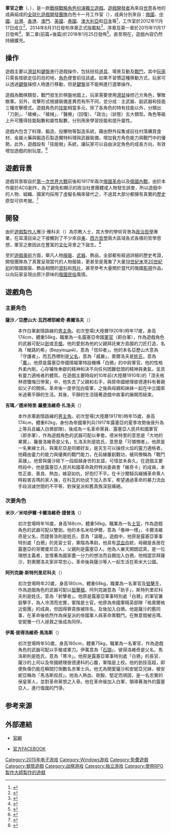 {{refimprove|time=2015-12-29T04:38:24+00:00}}
{{update|time=2015-11-28}}
{{NoteTA
| G1=Games
}}
{{Infobox VG
| english = 
| image = [[File:軍官之歌_Баллада_об_офицере_title.png|280px]]
| caption = 
| title = 軍官之歌
| original = 
| japanese = 
| developer = 白色十一月工作室
| publisher = 白色十一月工作室
| director = Яков
| designer = 
| writer = Яков、Dengetsu、赤野海藍、sosa、蛋白、鳩夜
| producer = Яков、sam、魂
| programmer = 
| artist = Яков、貓離語、TOFU、沃克羊、Epu、MIKO、FRuiT果子、阿玥、水浧、T0ri、海、嵐天、喱咕、火柴、Allwen‧DM、糯米打菇、挪威鮭魚、Clover、LarbIi、廚二獸、彌子、FLowerrr、逆回爱丽丝、霍恩、狂、往哪飛、羽依、大獸獸、LooNXiao、厘子​、日津樹伶​、Dengetsu
| composer = Nyubor、Bob
| series = 
| engine = [[RPG_Maker|RPG製作大師VX Ace]]
| released = '''序章''' <br />2014年8月31日<br />'''第一章''' <br />2015年11月17日
'''第二章''' <br />2018年1月25日<br />'''
'''第三章''' <br />2020年8月29日<br />'''
| shutdown = 
| onlinegame = 
| genre = [[戰爭遊戲|戰棋]]、[[戰略角色扮演遊戲|戰略角色扮演]]、[[獨立遊戲|獨立遊戲]]、女性向遊戲
| modes = [[單人電子遊戲|單人]]
| platform = [[Microsoft_Windows|Microsoft Windows]]
}}

'''軍官之歌'''（{{lang-rus|Баллада об офицере}}、{{lang-en|Ballad of officers}}），是一款[[戰棋遊戲|戰棋]][[戰略角色扮演遊戲|戰略角色扮演]][[獨立遊戲|獨立遊戲]]。[[遊戲開發者|遊戲開發者]]為來自[[世界|世界]]各地的成員組成的[[全球化|全球化]][[遊戲開發|遊戲開發]][[團隊|團隊]]白色十一月工作室（{{lang-en|White November}}），成員分別來自：[[俄國|俄國]]、[[中國|中國]]、[[台灣|台灣]]、[[香港|香港]]、[[澳門|澳門]]、[[美國|美國]]、[[泰國|泰國]]、[[澳大利亞|澳大利亞]]和[[日本|日本]]等<ref>{{cite web |url=http://www.u-acg.com/archives/7107 |language=中文 |accessdate=December 13, 2015 |title=U-ACG New人與戰爭的命運糾葛：獨立製作RPG《軍官之歌》 |archive-date=2019-12-29 |archive-url=https://web.archive.org/web/20191229045841/http://www.u-acg.com/archives/7107 |dead-url=no }}</ref>，工作室於2012年11月17日成立<ref>{{cite web |url=http://balladofofficers.weebly.com/26356260322477322577.html |language=中文 |accessdate=November 17, 2012 |title=《軍官之歌》官方更新情報 |archive-date=2020-01-28 |archive-url=https://web.archive.org/web/20200128164545/http://balladofofficers.weebly.com/26356260322477322577.html |dead-url=no }}</ref>，2014年8月31日發布序章正式版載點<ref>{{cite web |url=http://home.gamer.com.tw/creationDetail.php?sn=2570061 |language=中文 |accessdate=August 28, 2014 |title=《軍官之歌》大型單機PC RPG即將公開遊戲序章試玩版 |archive-date=2018-10-07 |archive-url=https://web.archive.org/web/20181007040412/https://home.gamer.com.tw/creationDetail.php?sn=2570061 |dead-url=no }}</ref>，序章及第一章於2015年11月17日發佈<ref>{{cite web |url=http://gnn.gamer.com.tw/3/122753.html |language=中文 |accessdate=October 26, 2015 |title=《軍官之歌》11 月將公開新章節劇情 曝光海報和設定圖 |archive-date=2018-10-07 |archive-url=https://web.archive.org/web/20181007040243/https://gnn.gamer.com.tw/3/122753.html |dead-url=no }}</ref>，第二章(前篇+後篇)於2018年1月25日發佈<ref>{{Cite web|url=http://balladofofficers.weebly.com/26356260322477322577.html|title=官方更新情報-軍官之歌|accessdate=|author=|date=|publisher=|archive-date=2020-01-28|archive-url=https://web.archive.org/web/20200128164545/http://balladofofficers.weebly.com/26356260322477322577.html|dead-url=no}}</ref>。直至現在，遊戲內容仍然持續擴充。

== 操作 ==

遊戲主要以[[滑鼠|滑鼠]]和[[鍵盤|鍵盤]]進行遊戲操作，包括撿拾[[道具|道具]]、場景互動及[[戰鬥|戰鬥]]，其中[[玩家|玩家]]只需長按欲走往的目的地，[[角色|角色]]便會前往該處。如果不習慣這種移動方式，玩家可以透過[[鍵盤|鍵盤]]操控人物進行移動，但是[[鍵盤|鍵盤]]並不能夠進行選單操作。

遊戲為戰棋類型，戰鬥發生於棋盤地圖上，玩家需要使用[[滑鼠|滑鼠]]操控己方角色，擊敗敵軍。另外，攻擊形式根據裝備差異而有所不同，並分成：主武器、副武器和技能三種攻擊模式。遊戲角色的[[技能|技能]]相當多元，除了各角色的特有技能以外，分類出「刀劍」、「槍棒」、「槍械」、「醫療」（回復）、「政治」（狀態）五大類型。角色等級上升可獲得技能點數和屬性點數，分別用來學習技能和提升屬性。

遊戲內包含了料理、鍛造、投擲物等製造系統，藉由野外採集或前往村落購買食材、金屬火藥與鍛造石製造獨特料理與武器裝備，增加我方角色能力與戰鬥中的優勢。此外，遊戲設有「技能樹」系統，讓玩家可以自由決定角色的成長方向，有效增加遊戲的耐玩度。<ref>{{cite web |url=http://balladofofficers.weebly.com/3199532113.html |language=中文 |title=遊戲系統 |access-date=2021-05-25 |archive-date=2021-05-25 |archive-url=https://web.archive.org/web/20210525132057/http://balladofofficers.weebly.com/3199532113.html |dead-url=no }}</ref>

== 遊戲背景 ==

遊戲背景取自於[[第一次世界大戰|第一次世界大戰]]前後和1917年兩次[[俄國革命|俄國革命]]以及[[俄國內戰|俄國內戰]]，由於本作屬於ACG創作，為了避免和顯示的政治社會團體或人物發生誤會，所以遊戲中的人物、組織、國家均採用了虛擬名稱來替代之，不過其大部分都擁有真實的[[歷史|歷史]]原型可供考据。<ref>{{cite web |url=http://balladofofficers.weebly.com/22283234782121821147.html |language=中文 |title=國家勢力 |access-date=2021-05-25 |archive-date=2021-05-25 |archive-url=https://web.archive.org/web/20210525130513/http://balladofofficers.weebly.com/22283234782121821147.html |dead-url=no }}</ref>

== 開發 ==

由於[[遊戲製作人|遊戲製作人]]雅沙‧雅科夫（{{lang-rus|ЯковCунь}}）為宗教人士，其大學的學術背景為[[政治哲學|政治哲學]]專業，在耳濡目染之下接觸到了不少來自[[東方哲學|東]]、[[西方哲學|西方哲學]]兩大區域各式各樣的哲學思想，軍官之歌因此在豐富的[[文化|文化]]背景之下誕生。<ref>{{cite web |url=https://web.archive.org/web/20151208212540/home.gamer.com.tw/creationDetail.php?sn=1876403 |language=中文 |accessdate=January 24, 2013 |title=製作人ЯковCунь的自我介紹}}</ref>

至於[[遊戲美術|遊戲美術]]方面，舉凡人物[[服裝|服裝]]、[[武器|武器]]、飾品，全部都有經過詳細的歷史考證，開發團隊為了真實呈現當代的人物服裝，更甚至是蒐集了大量[[19世紀末|19世紀末]]至[[20世紀初|20世紀初]]的俄國服裝、飾品相關的[[資料|資料]]和[[照片|照片]]，甚至參考大量關於當代的俄國[[影視|影視]]作品，以向玩家呈現出原汁原味的[[俄國|俄國]][[民俗|民俗]]風情。

==遊戲角色==
=== 主要角色 ===
'''薩沙／亞歷山大‧瓦西裡耶維奇‧奧爾洛夫'''（{{lang-rus|Алекса́ндр Васи́льевич Орло́в}}）
: 本作白軍劇情路線的[[主人公|男主角]]。初次登場(大陸曆1920年)時年17歲，身高174cm，體重58kg，職業為一名露塞亞帝國[[軍官|軍官]]（即白軍），作為遊戲角色的武器可配以[[劍|劍]]或[[手槍|手槍]]。他的愛劍為他的父親拜託東方島國的刀匠打造，名為「維路約希」(Веру́ющий)，意為「信仰者」。他的本名亞歷山大意為「守護者」，而瓦西裡則是[[父名|父名]]，意為「威嚴」，奧爾洛夫是[[姓氏|姓氏]]，意為「[[鷹|鷹]]」。他原是露塞亞帝國情報軍特設機構「白鴉」的中尉軍官。他的性格外柔內剛，心存犧牲奉獻的精神和決不向任何困難低頭的精神與勇氣，並具有靈力適格者的體質。在遊戲主要時段的10年前(大陸曆1910年)的「涅夫格林德懺悔日慘案」中，他失去了父親和右手，與原帝國總理彼德連科有著親如父子的關係。革命後一度參加白衛軍，之後與母親和妹妹一起在中立國索米過著平靜的生活。其後，平靜的生活隨著遊戲中故事的展開而結束。

'''吉瑪／德米特里‧羅曼洛維奇‧扎洛夫'''（{{lang-rus|Дми́трий Рома́нович Жа́лов}}）
: 本作赤軍劇情路線的[[主人公|男主角]]。初次登場(大陸曆1917年)時年15歲，身高174cm，體重62kg，身份為帝國軍列兵(1917年露塞亞的夏季攻勢後晉升為上等兵且編入白鴉部隊)，後成為一名革命黨員、露塞亞人民共和國軍官（即赤軍），作為遊戲角色的武器可配以拳套。德米特里的意思是「大地的果實」，羅曼洛維奇是父名，扎洛夫則是姓氏，意思是「可憐憫者」。他原是一名東線士兵，與萬尼亞是同鄉好友，是天生可以操控火焰的靈力適格者。他藉由靈力的能力與優異的戰鬥能力，在前線屢創戰功，被同僚稱為「戰鬥英雄」。他曾與薩沙結下一段超越身世的友誼，可惜並未長久。在遊戲主要時段中，他是露塞亞人民共和國革命政府特派委員會「維奇卡」的成員，本性正直、善良、熱血，嫉惡如仇，好抱打不平。在卡沙爾騎兵緝捕革命黨人時殺害吉瑪的家人後，在科瓦的劝说下加入赤军，希望通過革命的暴力流血手段消滅世間的不平等，對保皇派和舊貴族深惡痛絕。

=== 次要角色 ===
'''米沙／米哈伊爾‧卡爾洛維奇‧捷普洛'''（{{lang-rus|Михаи́л Ка́рлович Тепло́}}）
: 初次登場時年16歲，身高168cm，體重56kg，職業為一名[[士官|士官]]，作為遊戲角色的武器可配以雙劍。他的本名米哈伊爾，意為「像神一樣」，卡爾洛維奇是父名，而捷普洛則是姓氏，意為「溫暖」。遊戲中，他原是露塞亞軍事特別處「白鴉」的見習士官，軍階為準尉。他具有[[混血|混血]]血統，母親是長居在露塞亞的哥爾曼尼亞人，父親則是露塞亞人。他為人樂天開朗認真，是一位理想主義者，並懷著為國家盡一分力的想法而自願加入白鴉。他相當崇拜薩沙，對奧爾洛夫家非常忠心，革命後與薩沙等人一起生活在索米大公國。

'''阿列克謝‧斯特列里尼科夫'''（{{lang-rus|Алексе́й Стре́льников}}）
: 初次登場時年20歲，身高180cm，體重68kg，職業為一名軍官及[[狙擊手|狙擊手]]，作為遊戲角色的武器可配以[[狙擊槍|狙擊槍]]。阿列克謝意為「助手」，斯特列里尼科夫則是姓氏，意為「射擊者」。他原是露塞亞軍事特別處「白鴉」的軍官兼狙擊手，為人冷清而忠實，軍階是士官。他原為帝國軍精英部隊「格奧爾格近衛團」的成員，但因得罪貴族被除名，及後加入白鴉。他是薩沙的舊同事，在革命後依然作為保皇派的帝國軍人與革命黨戰鬥。在無意間被吉瑪、安妮雅一行人拯救之後成為同伴。

'''伊萬‧彼得洛維奇‧馬洛斯'''（{{lang-rus|Ива́н Петро́вич Маро́з}}）
: 初次登場時年50歲，身高180cm，體重75kg，職業為一名軍官，作為遊戲角色的武器可配以手槍或軍刀。伊萬意為「[[石頭|石頭]]」，彼得洛維奇是父名，馬洛斯則是姓氏，意為「寒冷」。他原是露塞亞軍事特別處「白鴉」的長官、薩沙的上司以及帝國總理彼德連科的心腹，軍階是上校。他的劍技高超，即便負傷仍能在瞬間打倒數名赤軍士兵。他尤為關愛薩沙和安妮亞兄妹，被安妮亞稱為「馬洛斯叔叔」。他為人熱血、剛毅、堅定而頑固，是一名忠實的保皇黨人，並對革命黨恨之入骨。他在革命後加入白軍，領導著海外的露塞亞人，進行復國的鬥爭。

== 参考来源 ==
{{reflist}}

== 外部連結 ==

* {{中文}} [http://balladofofficers.weebly.com 官網] {{Wayback|url=http://balladofofficers.weebly.com/ |date=20201212124731 }}
* [https://www.facebook.com/white2012november/?fref=ts 官方FACEBOOK]

{{DEFAULTSORT:Jun Guan Zhi Ge}}
[[Category:2015年电子游戏|Category:2015年电子游戏]]
[[Category:Windows游戏|Category:Windows游戏]]
[[Category:免費遊戲|Category:免費遊戲]]
[[Category:冒險遊戲|Category:冒險遊戲]]
[[Category:战棋游戏|Category:战棋游戏]]
[[Category:独立游戏|Category:独立游戏]]
[[Category:使用RPG製作大師製作的遊戲|Category:使用RPG製作大師製作的遊戲]]